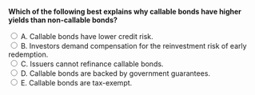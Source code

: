::: {.question-block}

<form onsubmit="event.preventDefault(); checkAnswer('module6_mcq_q34')" data-correct-answer="B">
<strong style="display: block;">Which of the following best explains why callable bonds have higher yields than non-callable bonds?</strong>

<label><input type="radio" name="module6_mcq_q34" value="A"> A. Callable bonds have lower credit risk.</label><br>
<label><input type="radio" name="module6_mcq_q34" value="B"> B. Investors demand compensation for the reinvestment risk of early redemption.</label><br>
<label><input type="radio" name="module6_mcq_q34" value="C"> C. Issuers cannot refinance callable bonds.</label><br>
<label><input type="radio" name="module6_mcq_q34" value="D"> D. Callable bonds are backed by government guarantees.</label><br>
<label><input type="radio" name="module6_mcq_q34" value="E"> E. Callable bonds are tax-exempt.</label><br>
</form>

<div id="feedback-module6_mcq_q34" class="feedback" style="display:none;">
✅ Correct: B. Investors receive a premium yield to offset the risk of the bond being called when rates fall.
</div>

:::
